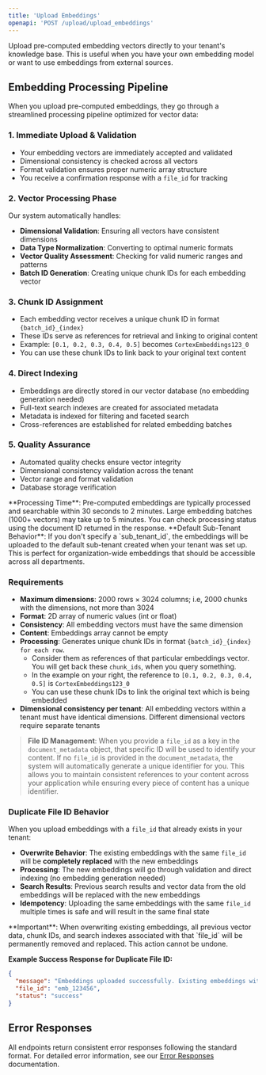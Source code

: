 ```yaml
---
title: 'Upload Embeddings'
openapi: 'POST /upload/upload_embeddings'
---
```



<Panel>
  <TableOfContents />
</Panel>

Upload pre-computed embedding vectors directly to your tenant's knowledge base. This is useful when you have your own embedding model or want to use embeddings from external sources.

## Embedding Processing Pipeline

When you upload pre-computed embeddings, they go through a streamlined processing pipeline optimized for vector data:

### 1. **Immediate Upload & Validation**
- Your embedding vectors are immediately accepted and validated
- Dimensional consistency is checked across all vectors
- Format validation ensures proper numeric array structure
- You receive a confirmation response with a `file_id` for tracking

### 2. **Vector Processing Phase**
Our system automatically handles:
- **Dimensional Validation**: Ensuring all vectors have consistent dimensions
- **Data Type Normalization**: Converting to optimal numeric formats
- **Vector Quality Assessment**: Checking for valid numeric ranges and patterns
- **Batch ID Generation**: Creating unique chunk IDs for each embedding vector

### 3. **Chunk ID Assignment**
- Each embedding vector receives a unique chunk ID in format `{batch_id}_{index}`
- These IDs serve as references for retrieval and linking to original content
- Example: `[0.1, 0.2, 0.3, 0.4, 0.5]` becomes `CortexEmbeddings123_0`
- You can use these chunk IDs to link back to your original text content

### 4. **Direct Indexing**
- Embeddings are directly stored in our vector database (no embedding generation needed)
- Full-text search indexes are created for associated metadata
- Metadata is indexed for filtering and faceted search
- Cross-references are established for related embedding batches

### 5. **Quality Assurance**
- Automated quality checks ensure vector integrity
- Dimensional consistency validation across the tenant
- Vector range and format validation
- Database storage verification

<Note>
**Processing Time**: Pre-computed embeddings are typically processed and searchable within 30 seconds to 2 minutes. Large embedding batches (1000+ vectors) may take up to 5 minutes. You can check processing status using the document ID returned in the response.
</Note>

<Note>
**Default Sub-Tenant Behavior**: If you don't specify a `sub_tenant_id`, the embeddings will be uploaded to the default sub-tenant created when your tenant was set up. This is perfect for organization-wide embeddings that should be accessible across all departments.
</Note>

### Requirements
- **Maximum dimensions**: 2000 rows × 3024 columns; i.e, 2000 chunks with the dimensions, not more than 3024
- **Format**: 2D array of numeric values (int or float)
- **Consistency**: All embedding vectors must have the same dimension
- **Content**: Embeddings array cannot be empty
- **Processing**: Generates unique chunk IDs in format `{batch_id}_{index} for each row`. 
  - Consider them as references of that particular embeddings vector. You will get back these `chunk_ids`, when you query something.
  - In the example on your right, the reference to `[0.1, 0.2, 0.3, 0.4, 0.5]` is `CortexEmbeddings123_0`
  - You can use these chunk IDs to link the original text which is being embedded
- **Dimensional consistency per tenant**: All embedding vectors within a tenant must have identical dimensions. Different dimensional vectors require separate tenants

> **File ID Management**: When you provide a `file_id` as a key in the `document_metadata` object, that specific ID will be used to identify your content. If no `file_id` is provided in the `document_metadata`, the system will automatically generate a unique identifier for you. This allows you to maintain consistent references to your content across your application while ensuring every piece of content has a unique identifier.

### **Duplicate File ID Behavior**

When you upload embeddings with a `file_id` that already exists in your tenant:

- **Overwrite Behavior**: The existing embeddings with the same `file_id` will be **completely replaced** with the new embeddings
- **Processing**: The new embeddings will go through validation and direct indexing (no embedding generation needed)
- **Search Results**: Previous search results and vector data from the old embeddings will be replaced with the new embeddings
- **Idempotency**: Uploading the same embeddings with the same `file_id` multiple times is safe and will result in the same final state

<Warning>
**Important**: When overwriting existing embeddings, all previous vector data, chunk IDs, and search indexes associated with that `file_id` will be permanently removed and replaced. This action cannot be undone.
</Warning>

**Example Success Response for Duplicate File ID:**
```json
{
  "message": "Embeddings uploaded successfully. Existing embeddings with file_id 'emb_123456' have been overwritten.",
  "file_id": "emb_123456",
  "status": "success"
}
```


## Error Responses

All endpoints return consistent error responses following the standard format. For detailed error information, see our [Error Responses](/api-reference/error-responses) documentation.

